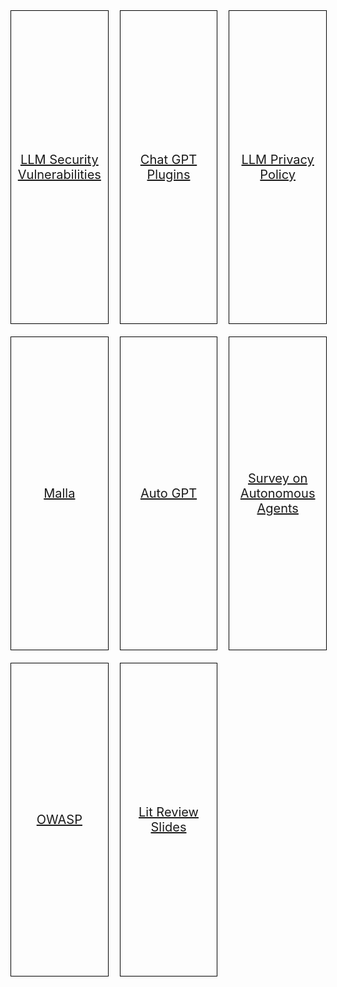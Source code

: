 ```{=html}
<style>
    .grid-container {
        display: grid;
        grid-template-columns: repeat(3, 1fr); /* Adjust the number of columns as needed */
        gap: 20px; /* Adjust the gap between squares as needed */
    }

    .slide-deck {
        width: 100%;
        height: 500px; /* Adjust the height of squares as needed */
        border: 1px solid #000;
        display: flex;
        justify-content: center;
        align-items: center;
        text-align: center;
        font-size: 20px; /* Adjust the font size as needed */
    }
</style>

<div class="grid-container">
    <a href="llmsecurityvulnerabilities.html" target="_blank">
        <div class="slide-deck">LLM Security Vulnerabilities</div>
    </a>
    <a href="chatgptplugins.html" target="_blank">
        <div class="slide-deck">Chat GPT Plugins</div>
    </a>
    <a href="llmprivacypolicy.html" target="_blank">
        <div class="slide-deck">LLM Privacy Policy</div>
    </a>
    <a href="malla.html" target="_blank">
        <div class="slide-deck">Malla</div>
    </a>
    <a href="autogpt.html" target="_blank">
        <div class="slide-deck">Auto GPT</div>
    </a>
    <a href="autonomousagents.html" target="_blank">
        <div class="slide-deck">Survey on Autonomous Agents</div>
    </a>
    <a href="owasp.html" target="_blank">
        <div class="slide-deck">OWASP</div>
    </a>
    <a href="litreviewslides.html" target="_blank">
        <div class="slide-deck">Lit Review Slides</div>
    </a>
</div>
```